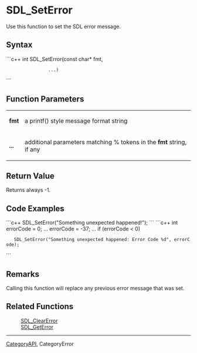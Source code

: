 = SDL_SetError =
Use this function to set the SDL error message.


== Syntax ==
```c++
int SDL_SetError(const char* fmt,
                 ...)
```
== Function Parameters ==
{|
|'''fmt''' 
|a printf() style message format string 
|-
|'''...''' 
|additional parameters matching % tokens in the '''fmt''' string, if any 
|}

== Return Value ==
Returns always -1.

== Code Examples ==
```c++
SDL_SetError("Something unexpected happened!");
```
```c++
int errorCode = 0;
...
errorCode = -37;
...
if (errorCode < 0)
    SDL_SetError("Something unexpected happened: Error Code %d", errorCode);
```
== Remarks ==
Calling this function will replace any previous error message that was set.

== Related Functions ==
: [[SDL_ClearError]]
: [[SDL_GetError]]

----
[[CategoryAPI]], CategoryError
